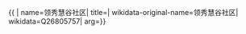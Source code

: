 {{ {{{1|PRC admin/showdata}}}|
name=领秀慧谷社区|
title=|
wikidata-original-name=领秀慧谷社区|
wikidata=Q26805757|
arg={{{arg|}}}}}